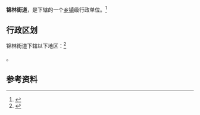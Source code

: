 {{中国乡级行政区|64/02/02/011/000}}

'''锦林街道'''，是{{PRC admin/fullname|64/02/02/011/000|3}}下辖的一个[[乡镇|乡镇]]级行政单位。<ref>{{PRC admin/ref sgc|{{PRC admin/parent|64/02/02/011/000}}}}</ref>

== 行政区划 ==

锦林街道下辖以下地区：<ref>{{PRC admin/ref sgc|64/02/02/011/000}}</ref>

{{PRC admin/children|64/02/02/011/000}}。

== 参考资料 ==

{{reflist}}

{{宁夏行政区划小作品}}
{{PRC admin/navcat|64/02/02/011/000}}